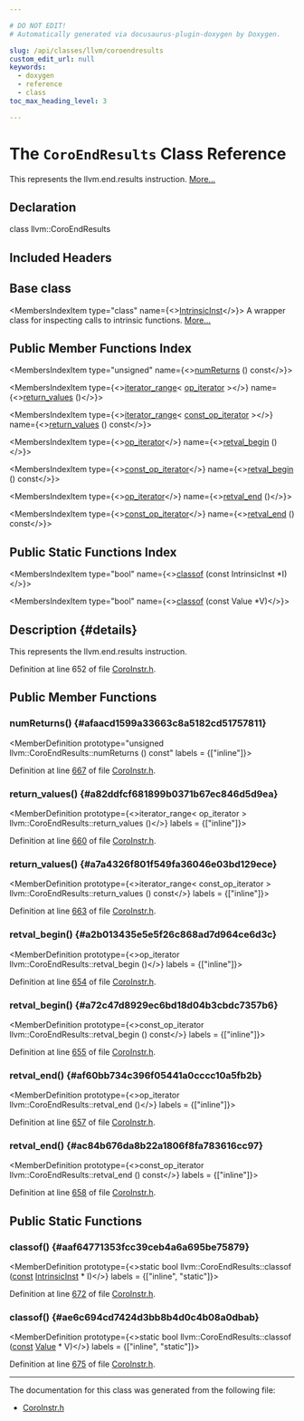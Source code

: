 ```yaml
---

# DO NOT EDIT!
# Automatically generated via docusaurus-plugin-doxygen by Doxygen.

slug: /api/classes/llvm/coroendresults
custom_edit_url: null
keywords:
  - doxygen
  - reference
  - class
toc_max_heading_level: 3

---
```





# The `CoroEndResults` Class Reference

<DoxygenPage pluginConfig={pluginConfig}>

This represents the llvm.end.results instruction. <a href="#details">More...</a>

## Declaration

<CodeBlock>class llvm::CoroEndResults</CodeBlock>

## Included Headers

<IncludesList>
<IncludesListItem
  filePath="llvm/Transforms/Coroutines/CoroInstr.h"
  permalink="/docs/api/files/include/include/llvm/include/llvm/transforms/include/llvm/transforms/coroutines/coroinstr-h"
  isLocal="true" />
</IncludesList>

## Base class

<MembersIndex>

<MembersIndexItem
  type="class"
  name={<><a href="/docs/api/classes/llvm/intrinsicinst">IntrinsicInst</a></>}>
A wrapper class for inspecting calls to intrinsic functions. <a href="/docs/api/classes/llvm/intrinsicinst/#details">More...</a>
</MembersIndexItem>

</MembersIndex>

## Public Member Functions Index

<MembersIndex>

<MembersIndexItem
  type="unsigned"
  name={<><a href="#afaacd1599a33663c8a5182cd51757811">numReturns</a> () const</>}>
</MembersIndexItem>

<MembersIndexItem
  type={<><a href="/docs/api/classes/llvm/iterator-range">iterator&#95;range</a>&lt; <a href="/docs/api/classes/llvm/user/#a0126e6f10273e8db07142833979a0c8f">op&#95;iterator</a> &gt;</>}
  name={<><a href="#a82ddfcf681899b0371b67ec846d5d9ea">return&#95;values</a> ()</>}>
</MembersIndexItem>

<MembersIndexItem
  type={<><a href="/docs/api/classes/llvm/iterator-range">iterator&#95;range</a>&lt; <a href="/docs/api/classes/llvm/user/#a670a0fc44293ba68935a3cff3b871893">const&#95;op&#95;iterator</a> &gt;</>}
  name={<><a href="#a7a4326f801f549fa36046e03bd129ece">return&#95;values</a> () const</>}>
</MembersIndexItem>

<MembersIndexItem
  type={<><a href="/docs/api/classes/llvm/user/#a0126e6f10273e8db07142833979a0c8f">op&#95;iterator</a></>}
  name={<><a href="#a2b013435e5e5f26c868ad7d964ce6d3c">retval&#95;begin</a> ()</>}>
</MembersIndexItem>

<MembersIndexItem
  type={<><a href="/docs/api/classes/llvm/user/#a670a0fc44293ba68935a3cff3b871893">const&#95;op&#95;iterator</a></>}
  name={<><a href="#a72c47d8929ec6bd18d04b3cbdc7357b6">retval&#95;begin</a> () const</>}>
</MembersIndexItem>

<MembersIndexItem
  type={<><a href="/docs/api/classes/llvm/user/#a0126e6f10273e8db07142833979a0c8f">op&#95;iterator</a></>}
  name={<><a href="#af60bb734c396f05441a0cccc10a5fb2b">retval&#95;end</a> ()</>}>
</MembersIndexItem>

<MembersIndexItem
  type={<><a href="/docs/api/classes/llvm/user/#a670a0fc44293ba68935a3cff3b871893">const&#95;op&#95;iterator</a></>}
  name={<><a href="#ac84b676da8b22a1806f8fa783616cc97">retval&#95;end</a> () const</>}>
</MembersIndexItem>

</MembersIndex>

## Public Static Functions Index

<MembersIndex>

<MembersIndexItem
  type="bool"
  name={<><a href="#aaf64771353fcc39ceb4a6a695be75879">classof</a> (const IntrinsicInst &#42;I)</>}>
</MembersIndexItem>

<MembersIndexItem
  type="bool"
  name={<><a href="#ae6c694cd7424d3bb8b4d0c4b08a0dbab">classof</a> (const Value &#42;V)</>}>
</MembersIndexItem>

</MembersIndex>

## Description {#details}

This represents the llvm.end.results instruction.

Definition at line 652 of file <a href="/docs/api/files/include/include/llvm/include/llvm/transforms/include/llvm/transforms/coroutines/coroinstr-h">CoroInstr.h</a>.

<SectionDefinition>

## Public Member Functions

### numReturns() {#afaacd1599a33663c8a5182cd51757811}

<MemberDefinition
  prototype="unsigned llvm::CoroEndResults::numReturns () const"
  labels = {["inline"]}>

Definition at line <a href="/docs/api/files/include/include/llvm/include/llvm/transforms/include/llvm/transforms/coroutines/coroinstr-h/#l00667">667</a> of file <a href="/docs/api/files/include/include/llvm/include/llvm/transforms/include/llvm/transforms/coroutines/coroinstr-h">CoroInstr.h</a>.
</MemberDefinition>

### return&#95;values() {#a82ddfcf681899b0371b67ec846d5d9ea}

<MemberDefinition
  prototype={<>iterator&#95;range&lt; op&#95;iterator &gt; llvm::CoroEndResults::return&#95;values ()</>}
  labels = {["inline"]}>

Definition at line <a href="/docs/api/files/include/include/llvm/include/llvm/transforms/include/llvm/transforms/coroutines/coroinstr-h/#l00660">660</a> of file <a href="/docs/api/files/include/include/llvm/include/llvm/transforms/include/llvm/transforms/coroutines/coroinstr-h">CoroInstr.h</a>.
</MemberDefinition>

### return&#95;values() {#a7a4326f801f549fa36046e03bd129ece}

<MemberDefinition
  prototype={<>iterator&#95;range&lt; const&#95;op&#95;iterator &gt; llvm::CoroEndResults::return&#95;values () const</>}
  labels = {["inline"]}>

Definition at line <a href="/docs/api/files/include/include/llvm/include/llvm/transforms/include/llvm/transforms/coroutines/coroinstr-h/#l00663">663</a> of file <a href="/docs/api/files/include/include/llvm/include/llvm/transforms/include/llvm/transforms/coroutines/coroinstr-h">CoroInstr.h</a>.
</MemberDefinition>

### retval&#95;begin() {#a2b013435e5e5f26c868ad7d964ce6d3c}

<MemberDefinition
  prototype={<>op&#95;iterator llvm::CoroEndResults::retval&#95;begin ()</>}
  labels = {["inline"]}>

Definition at line <a href="/docs/api/files/include/include/llvm/include/llvm/transforms/include/llvm/transforms/coroutines/coroinstr-h/#l00654">654</a> of file <a href="/docs/api/files/include/include/llvm/include/llvm/transforms/include/llvm/transforms/coroutines/coroinstr-h">CoroInstr.h</a>.
</MemberDefinition>

### retval&#95;begin() {#a72c47d8929ec6bd18d04b3cbdc7357b6}

<MemberDefinition
  prototype={<>const&#95;op&#95;iterator llvm::CoroEndResults::retval&#95;begin () const</>}
  labels = {["inline"]}>

Definition at line <a href="/docs/api/files/include/include/llvm/include/llvm/transforms/include/llvm/transforms/coroutines/coroinstr-h/#l00655">655</a> of file <a href="/docs/api/files/include/include/llvm/include/llvm/transforms/include/llvm/transforms/coroutines/coroinstr-h">CoroInstr.h</a>.
</MemberDefinition>

### retval&#95;end() {#af60bb734c396f05441a0cccc10a5fb2b}

<MemberDefinition
  prototype={<>op&#95;iterator llvm::CoroEndResults::retval&#95;end ()</>}
  labels = {["inline"]}>

Definition at line <a href="/docs/api/files/include/include/llvm/include/llvm/transforms/include/llvm/transforms/coroutines/coroinstr-h/#l00657">657</a> of file <a href="/docs/api/files/include/include/llvm/include/llvm/transforms/include/llvm/transforms/coroutines/coroinstr-h">CoroInstr.h</a>.
</MemberDefinition>

### retval&#95;end() {#ac84b676da8b22a1806f8fa783616cc97}

<MemberDefinition
  prototype={<>const&#95;op&#95;iterator llvm::CoroEndResults::retval&#95;end () const</>}
  labels = {["inline"]}>

Definition at line <a href="/docs/api/files/include/include/llvm/include/llvm/transforms/include/llvm/transforms/coroutines/coroinstr-h/#l00658">658</a> of file <a href="/docs/api/files/include/include/llvm/include/llvm/transforms/include/llvm/transforms/coroutines/coroinstr-h">CoroInstr.h</a>.
</MemberDefinition>

</SectionDefinition>

<SectionDefinition>

## Public Static Functions

### classof() {#aaf64771353fcc39ceb4a6a695be75879}

<MemberDefinition
  prototype={<>static bool llvm::CoroEndResults::classof (<a href="/docs/api/files/lib/lib/target/lib/target/aarch64/aarch64promoteconstant-cpp/#a90f8350fecae261c25be85d38b451bff">const</a> <a href="/docs/api/classes/llvm/intrinsicinst">IntrinsicInst</a> &#42; I)</>}
  labels = {["inline", "static"]}>

Definition at line <a href="/docs/api/files/include/include/llvm/include/llvm/transforms/include/llvm/transforms/coroutines/coroinstr-h/#l00672">672</a> of file <a href="/docs/api/files/include/include/llvm/include/llvm/transforms/include/llvm/transforms/coroutines/coroinstr-h">CoroInstr.h</a>.
</MemberDefinition>

### classof() {#ae6c694cd7424d3bb8b4d0c4b08a0dbab}

<MemberDefinition
  prototype={<>static bool llvm::CoroEndResults::classof (<a href="/docs/api/files/lib/lib/target/lib/target/aarch64/aarch64promoteconstant-cpp/#a90f8350fecae261c25be85d38b451bff">const</a> <a href="/docs/api/classes/llvm/value">Value</a> &#42; V)</>}
  labels = {["inline", "static"]}>

Definition at line <a href="/docs/api/files/include/include/llvm/include/llvm/transforms/include/llvm/transforms/coroutines/coroinstr-h/#l00675">675</a> of file <a href="/docs/api/files/include/include/llvm/include/llvm/transforms/include/llvm/transforms/coroutines/coroinstr-h">CoroInstr.h</a>.
</MemberDefinition>

</SectionDefinition>

<hr/>

The documentation for this class was generated from the following file:

<ul>
<li><a href="/docs/api/files/include/include/llvm/include/llvm/transforms/include/llvm/transforms/coroutines/coroinstr-h">CoroInstr.h</a></li>
</ul>

</DoxygenPage>
